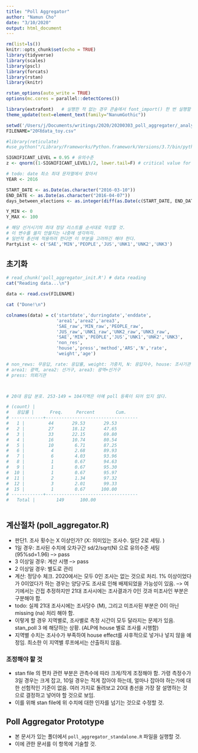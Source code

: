 ```yaml
---
title: "Poll Aggregator"
author: "Namun Cho"
date: "3/10/2020"
output: html_document
---
```


```r
rm(list=ls())
knitr::opts_chunk$set(echo = TRUE)
library(tidyverse)
library(scales)
library(pscl)
library(forcats)
library(rstan)
library(knitr)

rstan_options(auto_write = TRUE)
options(mc.cores = parallel::detectCores())

library(extrafont)   # 실행한 적 없는 경우 콘솔에서 font_import() 한 번 실행할 것. (ttf import to R) 시간 오래 걸림, ggplot2에서 한글 깨지지 않는 경우 본 행은 무시해도 무방함. 
theme_update(text=element_text(family="NanumGothic"))

setwd('/Users/j/Documents/writings/2020/20200303_poll_aggregater/_analysis/_cho/')
FILENAME="20대data_toy.csv"

#library(reticulate)
#use_python("/Library/Frameworks/Python.framework/Versions/3.7/bin/python3")

SIGNIFICANT_LEVEL = 0.95 # 유의수준
z <- qnorm((1-SIGNIFICANT_LEVEL)/2, lower.tail=F) # critical value for norm dist

# todo: date 최소 최대 문자열에서 찾아서 
YEAR <- 2016

START_DATE <- as.Date(as.character("2016-03-10"))
END_DATE <- as.Date(as.character("2016-04-07"))
days_between_elections <- as.integer(diff(as.Date(c(START_DATE, END_DATE))))  + 1

Y_MIN <- 0
Y_MAX <- 100

# 해당 선거시기의 최대 정당 리스트를 순서대로 작성할 것. 
# 이 변수를 쓸지 안쓸지는 나중에 생각하자. 
# 일반적 총선에 적용하려 한다면 이 부분을 고려하긴 해야 한다. 
PartyList <- c('SAE','MIN','PEOPLE','JUS','UNK1','UNK2','UNK3')
```

## 초기화

```r
# read_chunk('poll_aggregator_init.R') # data reading
cat("Reading data...\n")

data <- read.csv(FILENAME)

cat ("Done!\n")

colnames(data) = c('startdate','durringdate','enddate',
                   'area1','area2','area3',
                   'SAE_raw','MIN_raw','PEOPLE_raw',
                   'JUS_raw','UNK1_raw','UNK2_raw','UNK3_raw',
                   'SAE','MIN','PEOPLE','JUS','UNK1','UNK2','UNK3',
                   'non_res',
                   'house','press','method','ARS','N','rate',
                   'weight','age')

# non_rews: 무응답, rate: 응답률, weight: 가중치, N: 응답자수, house: 조사기관
# area1: 광역, area2: 선거구, area3: 광역+선거구
# press: 의뢰기관



# 20대 응답 분포. 253-149 = 104지역은 아예 poll 등록이 되어 있지 않다. 

# (count) |
#   응답률 |      Freq.     Percent        Cum.
# ------------+-----------------------------------
#   1 |         44       29.53       29.53
#   2 |         27       18.12       47.65
#   3 |         33       22.15       69.80
#   4 |         16       10.74       80.54
#   5 |         10        6.71       87.25
#   6 |          4        2.68       89.93
#   7 |          6        4.03       93.96
#   8 |          1        0.67       94.63
#   9 |          1        0.67       95.30
#  10 |          1        0.67       95.97
#  11 |          2        1.34       97.32
#  12 |          3        2.01       99.33
#  15 |          1        0.67      100.00
# ------------+-----------------------------------
#   Total |        149      100.00

```

```r
```

## 계산절차 (poll_aggregator.R)

- 판단1. 조사 횟수는 X 이상인가? (X: 의미있는 조사수. 일단 2로 세팅. )
- 1일 경우: 조사된 수치에 오차구간 sd/2/sqrt(N) 으로 유의수준 세팅 (95%sd=1.96) --> pass
- 3 이상일 경우: 계산 시행 --> pass
- 2 이상일 경우: 별도로 관리
- 계산: 정당수 체크. 2020에서는 모두 0인 조사는 없는 것으로 처리. 1% 이상이었다가 0이었다가 하는 경우는 양당구도 조사로 인해 배제되었을 가능성이 있음. --> 여기에서는 간접 추정하지만 21대 조사시에는 조사결과가 0인 것과 미조사인 부분은 구분해야 함. 
- todo: 실제 21대 조사시에는 조사당수 (M), 그리고 미조사된 부분은 0이 아닌 missing (na) 처리 해야 함. 
- 이렇게 할 경우 지역별로, 조사별로 측정 시간이 모두 달라지는 문제가 있음. stan_poll 3 에 해당하는 상황. (ALP에 house 별로 조사를 시행함)
- 지역별 수치는 조사수가 부족하여 house effect를 사후적으로 넣거나 넣지 않을 예정임. 최소한 이 지역별 루프에서는 산출하지 않음. 

### 조정해야 할 것

- stan file 의 편차 관련 부분은 관측수에 따라 크게/작게 조정해야 함. 가령 측정수가 3일 경우는 크게 잡고, 10일 경우는 적게 잡아야 하는데, 얼마나 잡아야 하는가에 대한 선험적인 기준이 없음. 여러 가지로 돌려보고 20대 총선을 가장 잘 설명하는 것으로 결정하고 넣어야 할 것으로 보임. 
- 이를 위해 stan file에 위 수치에 대한 인자를 넘기는 것으로 수정할 것. 

## Poll Aggregator Prototype

- 본 문서가 있는 폴더에서 `poll_aggregator_standalone.R` 파일을 실행할 것. 
- 이에 관한 문서를 이 항목에 기술할 것. 

